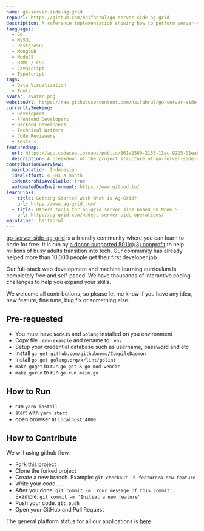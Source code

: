 ```yaml
---
name: go-server-side-ag-grid
repoUrl: https://github.com/haifahrul/go-server-side-ag-grid
description: A reference implementation showing how to perform server-side operations using ag-Grid with api server node.js and go
languages:
  - Go
  - MySQL
  - PostgreSQL
  - MongoDB
  - NodeJS
  - HTML / CSS
  - JavaScript
  - TypeScript
tags:
  - Data Visualization
  - Tools
avatar: avatar.png
websiteUrl: https://raw.githubusercontent.com/haifahrul/go-server-side-ag-grid/main/data/sample.png
currentlySeeking:
  - Developers
  - Frontend Developers
  - Backend Developers
  - Technical Writers
  - Code Reviewers
  - Testers
featuredMap:
  url: https://app.codesee.io/maps/public/861a2580-2155-11ec-9225-01ea8cc71213
  description: A breakdown of the project structure of go-server-side-ag-grid.
contributionOverview:
  mainLocation: Indonesian
  idealEffort: 4 PRs a month
  isMentorshipAvailable: true
  automatedDevEnvironment: https://www.gitpod.io/
learnLinks:
  - title: Getting Started with What is Ag-Grid?
    url: https://www.ag-grid.com/
  - title: Others tools for ag-grid server side based on NodeJS
    url: http://ag-grid.com/nodejs-server-side-operations/
maintainer: haifahrul
---
```


<Overview>

[go-server-side-ag-grid](https://github.com/haifahrul/go-server-side-ag-grid) is a friendly community where you can learn to code for free. It is run by [a donor-supported 501(c)(3) nonprofit](https://www.freecodecamp.org/donate/) to help millions of busy adults transition into tech. Our community has already helped more than 10,000 people get their first developer job.

Our full-stack web development and machine learning curriculum is completely free and self-paced. We have thousands of interactive coding challenges to help you expand your skills.

</Overview>

<Contributing>

We welcome all contributions, so please let me know if you have any idea, new feature, fine tune, bug fix or something else.

## Pre-requested

- You must have `NodeJS` and `Golang` installed on you environment
- Copy file `.env-example` and rename to `.env`
- Setup your credential database such as username, password and etc
- Install `go get github.com/githubnemo/CompileDaemon`
- Install `go get golang.org/x/lint/golint`
- `make goget` to run `go get & go mod vendor`
- `make gorun` to run `go run main.go`

## How to Run

- run `yarn install`
- start with `yarn start`
- open browser at `localhost:4000`

## How to Contribute

We will using github flow.

- Fork this project
- Clone the forked project
- Create a new branch. Example: `git checkout -b feature/a-new-feature`
- Write your code ...
- After you done, `git commit -m 'Your message of this commit'`. Example: `git commit -m 'Initial a new feature'`
- Push your code. `git push`
- Open your GitHub and Pull Request

The general platform status for all our applications is [here](https://github.com/haifahrul/go-server-side-ag-grid/projects/2)

</Contributing>
